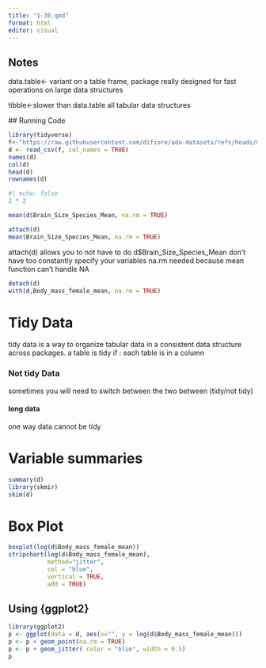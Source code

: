 ```yaml
---
title: "1-30.qmd"
format: html
editor: visual
---
```


## Notes

data.table\<- variant on a table frame, package really designed for fast operations on large data structures

tibble\<-slower than data.table all tabular data structures

\## Running Code

```r
library(tidyverse)
f<-"https://raw.githubusercontent.com/difiore/ada-datasets/refs/heads/main/KamilarAndCooperData.csv"
d <- read_csv(f, col_names = TRUE)
names(d)
col(d)
head(d)
rownames(d)
```

```r
#| echo: false
2 * 2
```

```r

mean(d$Brain_Size_Species_Mean, na.rm = TRUE)

attach(d)
mean(Brain_Size_Species_Mean, na.rm = TRUE)

```

attach(d) allows you to not have to do d\$Brain_Size_Species_Mean don't have too constantly specify your variables na.rm needed because mean function can't handle NA

```r
detach(d)
with(d,Body_mass_female_mean, na.rm = TRUE)
```

# Tidy Data

tidy data is a way to organize tabular data in a consistent data structure across packages. a table is tidy if : each table is in a column

### Not tidy Data

sometimes you will need to switch between the two between (tidy/not tidy)

#### long data

one way data cannot be tidy

# Variable summaries

```r
summary(d)
library(skmir)
skim(d)
```

# Box Plot

```r

boxplot(log(d$Body_mass_female_mean))
stripchart(log(d$Body_mass_female_mean),
           method="jitter",
           col = "blue",
           vertical = TRUE, 
           add = TRUE)
```

## Using {ggplot2}

```r
library(ggplot2)
p <- ggplot(data = d, aes(x="", y = log(d$Body_mass_female_mean)))
p <- p + geom_point(na.rm = TRUE)
p <- p + geom_jitter( color = "blue", width = 0.5)
p
```

